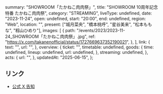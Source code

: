   summary: "SHOWROOM「たかねこ肉肉祭」",
  title: "SHOWROOM 10周年記念特番 たかねこ肉肉祭",
  category: "STREAMING",
  liveType: undefined,
  date: "2023-11-24",
  open: undefined,
  start: "20:00",
  end: undefined,
  region: "Web",
  location: "",
  present: ["城月菜央", "橋本桃呼", "星谷美来", "松本ももな", "籾山ひめり"],
  images: [
    {
      path: "/events/2023/2023-11-24_SHOWROOM「たかねこ肉肉祭」.jpg",
      ref: "https://x.com/takanenofficial/status/1727669637352190021",
    },
  ],
  link: {
    text: "",
    url: "",
  },
  overview: {
    ticket: "",
    timetable: undefined,
    goods: {
      time: undefined,
      lineup: undefined,
      url: undefined,
    },
    streaming: undefined,
  },
  acts: {
    url: "",
  },
  updatedAt: "2025-06-15",
};

## リンク

- [公式 X 告知](https://x.com/takanenofficial/status/1727669637352190021)
